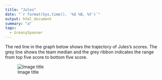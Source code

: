 ```yaml
---
title: "Jules"
date: "`r format(Sys.time(), '%d %B, %Y')`"
output: html_document
summary: "a"
tags:
  - GreasySpanner
---
```


The red line in the graph below shows the trajectory of Jules's scores. The grey line shows the team median and the grey ribbon indicates the range from top five score to bottom five score.

![Image title](Jules.jpg)

